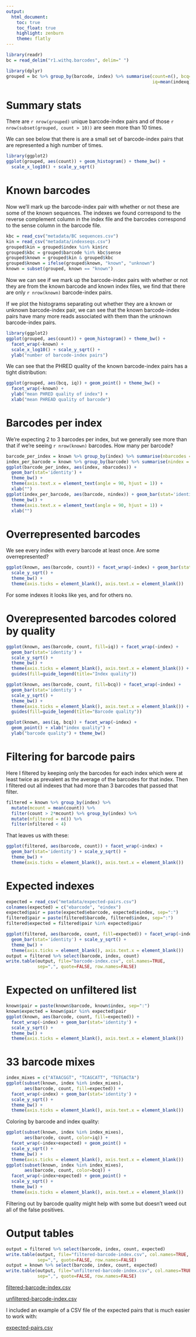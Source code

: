 ```yaml
---
output:
  html_document:
    toc: true
    toc_float: true
    highlight: zenburn
    theme: flatly
---
```


```r
library(readr)
bc = read_delim("r1.withq.barcodes", delim=" ")
```

```r
library(dplyr)
grouped = bc %>% group_by(barcode, index) %>% summarise(count=n(), bcq=mean(barcodeq),
                                                        iq=mean(indexq))
```

# Summary stats
There are `r nrow(grouped)` unique barcode-index pairs and of those
`r nrow(subset(grouped, count > 10))` are seen more than 10 times.

We can see below that there is are a small set of barcode-index
pairs that are represented a high number of times.

```r
library(ggplot2)
ggplot(grouped, aes(count)) + geom_histogram() + theme_bw() +
  scale_x_log10() + scale_y_sqrt()
```

# Known barcodes
Now we'll mark up the barcode-index pair with whether or not these
are some of the known sequences. The indexes we found correspond to the
reverse complement column in the index file and the barcodes correspond
to the sense column in the barcode file.

```r
kbc = read_csv("metadata/BC sequences.csv")
kin = read_csv("metadata/indexseqs.csv")
grouped$kin = grouped$index %in% kin$rc
grouped$kbc = grouped$barcode %in% kbc$sense
grouped$known = grouped$kin & grouped$kbc
grouped$known = ifelse(grouped$known, "known", "unknown")
known = subset(grouped, known == "known")
```

Now we can see if we mark up the barcode-index pairs with whether or not
they are from the known barcode and known index files, we find that
there are only `r nrow(known)` barcode-index pairs.

If we plot the histograms separating out whether they are a known or unknown
barcode-index pair, we can see that the known barcode-index pairs
have many more reads associated with them than the unknown barcode-index
pairs.

```r
library(ggplot2)
ggplot(grouped, aes(count)) + geom_histogram() + theme_bw() +
  facet_wrap(~known) +
  scale_x_log10() + scale_y_sqrt() +
  ylab("number of barcode-index pairs")
```

We can see that the PHRED quality of the known barcode-index pairs has a tight
distribution:

```r
ggplot(grouped, aes(bcq, iq)) + geom_point() + theme_bw() +
  facet_wrap(~known) +
  ylab("mean PHRED quality of index") +
  xlab("mean PHREAD quality of barcode")
```

# Barcodes per index
We're expecting 2 to 3 barcodes per index, but we generally see more than that
if we're seeing `r nrow(known)` barcodes. How many per barcode?

```r
barcode_per_index = known %>% group_by(index) %>% summarise(nbarcodes = n())
index_per_barcode = known %>% group_by(barcode) %>% summarise(nindex = n())
ggplot(barcode_per_index, aes(index, nbarcodes)) +
  geom_bar(stat='identity') +
  theme_bw() +
  theme(axis.text.x = element_text(angle = 90, hjust = 1)) +
  xlab("")
ggplot(index_per_barcode, aes(barcode, nindex)) + geom_bar(stat='identity') +
  theme_bw() +
  theme(axis.text.x = element_text(angle = 90, hjust = 1)) +
  xlab("")
```

# Overrepresented barcodes

We see every index with every barcode at least once. Are some overrepresented?

```r
ggplot(known, aes(barcode, count)) + facet_wrap(~index) + geom_bar(stat='identity') +
  scale_y_sqrt() +
  theme_bw() +
  theme(axis.ticks = element_blank(), axis.text.x = element_blank())
```

For some indexes it looks like yes, and for others no.

# Overepresented barcodes colored by quality
```r
ggplot(known, aes(barcode, count, fill=iq)) + facet_wrap(~index) +
  geom_bar(stat='identity') +
  scale_y_sqrt() +
  theme_bw() +
  theme(axis.ticks = element_blank(), axis.text.x = element_blank()) +
  guides(fill=guide_legend(title="Index quality"))

ggplot(known, aes(barcode, count, fill=bcq)) + facet_wrap(~index) +
  geom_bar(stat='identity') +
  scale_y_sqrt() +
  theme_bw() +
  theme(axis.ticks = element_blank(), axis.text.x = element_blank()) +
  guides(fill=guide_legend(title="Barcode quality"))

ggplot(known, aes(iq, bcq)) + facet_wrap(~index) +
  geom_point() + xlab("index quality") +
  ylab("barcode quality") + theme_bw()
```

# Filtering for barcode pairs
Here I filtered by keeping only the barcodes for each index which were at
least twice as prevalent as the average of the barcodes for that index. Then
I filtered out all indexes that had more than 3 barcodes that passed that
filter.

```r
filtered = known %>% group_by(index) %>%
  mutate(mcount = mean(count)) %>%
  filter(count > 2*mcount) %>% group_by(index) %>%
  mutate(nfiltered = n()) %>%
  filter(nfiltered < 4)
```

That leaves us with these:

```r
ggplot(filtered, aes(barcode, count)) + facet_wrap(~index) +
  geom_bar(stat='identity') + scale_y_sqrt() +
  theme_bw() +
  theme(axis.ticks = element_blank(), axis.text.x = element_blank())
```


# Expected indexes
```r
expected = read_csv("metadata/expected-pairs.csv")
colnames(expected) = c("ebarcode", "eindex")
expected$pair = paste(expected$ebarcode, expected$eindex, sep=":")
filtered$pair = paste(filtered$barcode, filtered$index, sep=":")
filtered$expected = filtered$pair %in% expected$pair
```

```r
ggplot(filtered, aes(barcode, count, fill=expected)) + facet_wrap(~index) +
  geom_bar(stat='identity') + scale_y_sqrt() +
  theme_bw() +
  theme(axis.ticks = element_blank(), axis.text.x = element_blank())
output = filtered %>% select(barcode, index, count)
write.table(output, file="barcode-index.csv", col.names=TRUE,
            sep=",", quote=FALSE, row.names=FALSE)
```

# Expected on unfiltered list

```r
known$pair = paste(known$barcode, known$index, sep=":")
known$expected = known$pair %in% expected$pair
ggplot(known, aes(barcode, count, fill=expected)) +
  facet_wrap(~index) + geom_bar(stat='identity') +
  scale_y_sqrt() +
  theme_bw() +
  theme(axis.ticks = element_blank(), axis.text.x = element_blank())
```

# 33 barcode mixes
```r
index_mixes = c("ATAACGGT", "TCAGCATT", "TGTGACTA")
ggplot(subset(known, index %in% index_mixes),
       aes(barcode, count, fill=expected)) +
  facet_wrap(~index) + geom_bar(stat='identity') +
  scale_y_sqrt() +
  theme_bw() +
  theme(axis.ticks = element_blank(), axis.text.x = element_blank())
```

Coloring by barcode and index quality:

```r
ggplot(subset(known, index %in% index_mixes),
       aes(barcode, count, color=iq)) +
  facet_wrap(~index+expected) + geom_point() +
  scale_y_sqrt() +
  theme_bw() +
  theme(axis.ticks = element_blank(), axis.text.x = element_blank())
ggplot(subset(known, index %in% index_mixes),
       aes(barcode, count, color=bcq)) +
  facet_wrap(~index+expected) + geom_point() +
  scale_y_sqrt() +
  theme_bw() +
  theme(axis.ticks = element_blank(), axis.text.x = element_blank())
```

Filtering out by barcode quality might help with some but doesn't weed out all
of the false positives.

# Output tables
```r
output = filtered %>% select(barcode, index, count, expected)
write.table(output, file="filtered-barcode-index.csv", col.names=TRUE,
            sep=",", quote=FALSE, row.names=FALSE)
output = known %>% select(barcode, index, count, expected)
write.table(output, file="unfiltered-barcode-index.csv", col.names=TRUE,
            sep=",", quote=FALSE, row.names=FALSE)
```
[filtered-barcode-index.csv](filtered-barcode-index.csv)

[unfiltered-barcode-index.csv](unfiltered-barcode-index.csv)

I included an example of a CSV file of the expected pairs that is much easier
to work with:

[expected-pairs.csv](../metadata/expected-pairs.csv)
